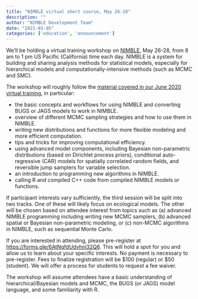 ```yaml
---
title: "NIMBLE virtual short course, May 26-28"
description: ""
author: "NIMBLE Development Team"
date: "2021-03-05"
categories: ['education', 'announcement']
---
```


We’ll be holding a virtual training workshop on [NIMBLE](https://web.archive.org/web/20250321210313/https://r-nimble.org/), May 26-28, from 8 am to 1 pm US Pacific (California) time each day. NIMBLE is a system for building and sharing analysis methods for statistical models, especially for hierarchical models and computationally-intensive methods (such as MCMC and SMC).

The workshop will roughly follow the [material covered in our June 2020 virtual training](https://web.archive.org/web/20250321210313/http://github.com/nimble-training/nimble-virtual-2020), in particular:

  * the basic concepts and workflows for using NIMBLE and converting BUGS or JAGS models to work in NIMBLE.
  * overview of different MCMC sampling strategies and how to use them in NIMBLE.
  * writing new distributions and functions for more flexible modeling and more efficient computation.
  * tips and tricks for improving computational efficiency.
  * using advanced model components, including Bayesian non-parametric distributions (based on Dirichlet process priors), conditional auto-regressive (CAR) models for spatially correlated random fields, and reversible jump samplers for variable selection.
  * an introduction to programming new algorithms in NIMBLE.
  * calling R and compiled C++ code from compiled NIMBLE models or functions.

If participant interests vary sufficiently, the third session will be split into two tracks. One of these will likely focus on ecological models. The other will be chosen based on attendee interest from topics such as (a) advanced NIMBLE programming including writing new MCMC samplers, (b) advanced spatial or Bayesian non-parametric modeling, or (c) non-MCMC algorithms in NIMBLE, such as sequential Monte Carlo. 

If you are interested in attending, please pre-register at [https://forms.gle/6AtNgfdUdvhni32Q6](https://web.archive.org/web/20250321210313/https://forms.gle/qcpL6xaVh6ZMhBK9A). This will hold a spot for you and allow us to learn about your specific interests. No payment is necessary to pre-register. Fees to finalize registration will be $100 (regular) or $50 (student). We will offer a process for students to request a fee waiver.

The workshop will assume attendees have a basic understanding of hierarchical/Bayesian models and MCMC, the BUGS (or JAGS) model language, and some familiarity with R.